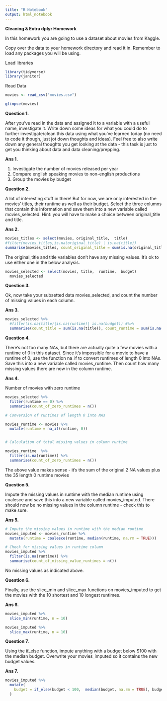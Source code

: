 ```yaml
---
title: "R Notebook"
output: html_notebook
---
```


__Cleaning & Extra dplyr Homework__

In this homework you are going to use a dataset about movies from Kaggle.

Copy over the data to your homework directory and read it in. Remember to load any packages you will be using.


Load libraries
```r
library(tidyverse)
library(janitor)

```

Read Data
```r
movies <- read_csv("movies.csv")

glimpse(movies)
```


__Question 1.__

After you’ve read in the data and assigned it to a variable with a useful name, investigate it. Write down some ideas for what you could do to further investigate/clean this data using what you’ve learned today (no need to code it though, just jot down thoughts and ideas). Feel free to also write down any general thoughts you get looking at the data - this task is just to get you thinking about data and data cleaning/prepping.


__Ans 1.__

1. Investigate the number of movies released per year
2. Compare english speaking movies to non-english productions
3. Group the movies by budget 



__Question 2.__

A lot of interesting stuff in there! But for now, we are only interested in the movies’ titles, their runtime as well as their budget. Select the three columns that contain this information and save them into a new variable called movies_selected. Hint: you will have to make a choice between original_title and title.


__Ans 2.__

```r
movies_titles <- select(movies, original_title,  title) 
#filter(movies_titles,is.na(original_title) | is.na(title))
summarise(movies_titles, count_original_title = sum(is.na(original_title)), count_title = sum(is.na(title)))

```

The original_title and title variables don't have any missing values. It's ok to use either one in the below analysis.


```r
movies_selected <- select(movies, title,  runtime,  budget) 
  movies_selected
```




__Question 3.__

Ok, now take your subsetted data movies_selected, and count the number of missing values in each column.

__Ans 3.__

```r
movies_selected %>% 
  #filter(is.na(title)|is.na(runtime)| is.na(budget)) #%>% 
  summarise(count_title = sum(is.na(title)), count_runtime = sum(is.na(runtime)), count_budget = sum(is.na(budget)))

```


__Question 4.__

There’s not too many NAs, but there are actually quite a few movies with a runtime of 0 in this dataset. Since it’s impossible for a movie to have a runtime of 0, use the function na_if to convert runtimes of length 0 into NAs. Save this into a new variable called movies_runtime. Then count how many missing values there are now in the column runtime.


__Ans 4.__

Number of movies with zero runtime

```r
movies_selected %>% 
  filter(runtime == 0) %>% 
  summarise(count_of_zero_runtimes = n())

```



```r

# Conversion of runtimes of length 0 into NAs

movies_runtime <- movies %>% 
  mutate(runtime = na_if(runtime, 0)) 


# Calculation of total missing values in column runtime

movies_runtime  %>%
  filter(is.na(runtime)) %>% 
  summarise(count_of_zero_runtimes = n())
```

The above value makes sense - it's the sum of the original 2 NA values plus the 35 length 0 runtime movies


__Question 5.__

Impute the missing values in runtime with the median runtime using coalesce and save this into a new variable called movies_imputed. There should now be no missing values in the column runtime - check this to make sure.


__Ans 5.__

```r

# Impute the missing values in runtime with the median runtime
movies_imputed <- movies_runtime %>% 
  mutate(runtime = coalesce(runtime, median(runtime, na.rm = TRUE)))

# Check for missing values in runtime column
movies_imputed %>% 
  filter(is.na(runtime)) %>% 
  summarise(count_of_missing_value_runtimes = n())

```

No missing values as indicated above.


__Question 6.__

Finally, use the slice_min and slice_max functions on movies_imputed to get the movies with the 10 shortest and 10 longest runtimes.


__Ans 6.__

```r
movies_imputed %>% 
  slice_min(runtime, n = 10) 

movies_imputed %>% 
  slice_max(runtime, n = 10) 

```


__Question 7.__

Using the if_else function, impute anything with a budget below $100 with the median budget. Overwrite your movies_imputed so it contains the new budget values.


__Ans 7.__

```r

movies_imputed %>% 
  mutate(
    budget = if_else(budget < 100,  median(budget, na.rm = TRUE), budget)
  )

```

